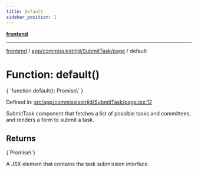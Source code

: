 ```yaml
---
title: Default
sidebar_position: 1
---
```



[**frontend**](../../../../..)

***

[frontend](../../../../..) / [app/commissiestrijd/SubmitTask/page](..) / default

# Function: default()

<CodeBlock language="ts">
{ `function default(): Promise\<Element\>` }
</CodeBlock>

Defined in: [src/app/commissiestrijd/SubmitTask/page.tsx:12](https://github.com/svsticky/CommitteeClash/blob/42e3ab31b18c9cdd65955be0ecd3ca0a2cb493b5/frontend/src/app/commissiestrijd/SubmitTask/page.tsx#L12)

SubmitTask component that fetches a list of possible tasks and committees,
and renders a form to submit a task.

## Returns
<CodeBlock language="ts">
{`Promise\<Element\>`}
</CodeBlock>

A JSX element that contains the task submission interface.
